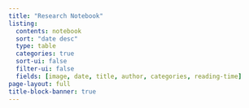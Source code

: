 ```yaml
---
title: "Research Notebook"
listing:
  contents: notebook
  sort: "date desc"
  type: table
  categories: true
  sort-ui: false
  filter-ui: false
  fields: [image, date, title, author, categories, reading-time]
page-layout: full
title-block-banner: true
---
```


